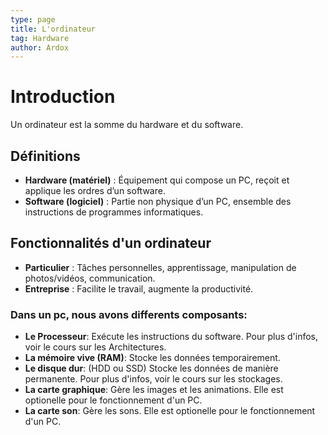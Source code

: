 ```yaml
---
type: page
title: L'ordinateur
tag: Hardware
author: Ardox
---
```


<Diagram src="/hardware/pepepc.jpg"/>

# Introduction

Un ordinateur est la somme du hardware et du software.

<div className="seperator"></div>

## Définitions
- **Hardware (matériel)** : Équipement qui compose un PC, reçoit et applique les ordres d’un software.
- **Software (logiciel)** : Partie non physique d’un PC, ensemble des instructions de programmes informatiques.

<Diagram src="/hardware/hardwareandsoftware.jpeg"/>

<div className="seperator"></div>

## Fonctionnalités d'un ordinateur
- **Particulier** : Tâches personnelles, apprentissage, manipulation de photos/vidéos, communication.
- **Entreprise** : Facilite le travail, augmente la productivité.

<div className="seperator"></div>

### Dans un pc, nous avons differents composants:
- **Le Processeur**:  Exécute les instructions du software. Pour plus d'infos, voir le cours sur les Architectures.
- **La mémoire vive (RAM)**:  Stocke les données temporairement.
- **Le disque dur**:  (HDD ou SSD) Stocke les données de manière permanente. Pour plus d'infos, voir le cours sur les stockages.
- **La carte graphique**:  Gère les images et les animations. Elle est optionelle pour le fonctionnement d'un PC.
- **La carte son**:  Gère les sons.  Elle est optionelle pour le fonctionnement d'un PC.
